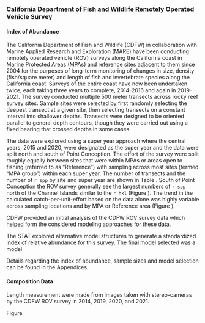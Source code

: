 ### California Department of Fish and Wildlife Remotely Operated Vehicle Survey

#### Index of Abundance 

The California Department of Fish and Wildlife (CDFW) in collaboration with Marine Applied Research and Exploration (MARE) have been conducting remotely operated vehicle (ROV) surveys along the California coast in Marine Protected Areas (MPAs) and reference sites adjacent to them since 2004 for the purposes of long-term monitoring of changes in size, density (fish/square meter) and length of fish and invertebrate species along the California coast. Surveys of the entire coast have now been undertaken twice, each taking three years to complete, 2014-2016 and again in 2019-2021. The survey conducted multiple 500 meter transects across rocky reef survey sites. Sample sites were selected by first randomly selecting the deepest transect at a given site, then selecting transects on a constant interval into shallower depths. Transects were designed to be oriented parallel to general depth contours, though they were carried out using a fixed bearing that crossed depths in some cases.

The data were explored using a super year approach where the central years, 2015 and 2020, were designated as the super year and the data were split north and south of Point Conception. The effort of the survey were split roughly equally between sites that were within MPAs or areas open to fishing (referred to as "Reference") with sampling across most sites (termed "MPA group") within each super year. The number of transects and the number of `r spp` by site and super year are shown in Table \ref{tab:rov-obs}. South of Point Conception the ROV survey generally see the largest numbers of `r spp` north of the Channel Islands similar to the `r hkl` (Figure \ref{fig:rov-obs-loc}). The trend in the calculated catch-per-unit-effort based on the data alone was highly variable across sampling locations and by MPA or Reference area (Figure \ref{fig:rov-raw-cpue}).   

CDFW provided an initial analysis of the CDFW ROV survey data which helped form the considered modeling approaches for these data. 

The STAT explored alternative model structures to generate a standardized index of relative abundance for this survey. The final model selected was a model  

Details regarding the index of abundance, sample sizes and model selection can be found in the Appendices.



#### Composition Data

Length measurement were made from images taken with stereo-cameras by the CDFW ROV survey in 2014, 2019, 2020, and 2021. 

Figure \ref{fig:rov-len}